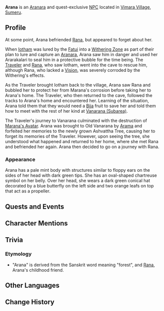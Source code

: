 {{Meta
|missing_NPC_profile  = yes
}}
{{Character Infobox
|type             = Quest NPC
|group            = Aranara
|image            = NPC Arana.png
|region           = Sumeru
|location         = Sumeru
|affiliation      = 
|title            = 

|ancestry         = <!-- Clan/family -->
|father           = 
|mother           = 
|spouse           = 
|sibling          = 
|child            = 
|relative         = 

|dialoguereward   = 
}}
'''Arana''' is an [[Aranara]] and quest-exclusive [[NPC]] located in [[Vimara Village]], [[Sumeru]].
<!--
==Location==
<gallery>
NPC Location Arana.png|Arana's location
NPC Location Arana Context.png|Additional context
</gallery>
-->
==Profile==
At some point, Arana befriended [[Rana]], but appeared to forget about her.

When [[Iotham]] was lured by the [[Fatui]] into a [[The Withering|Withering Zone]] as part of their plan to lure and capture an [[Aranara]], Arana saw him in danger and used her Ararakalari to seal him in a protective bubble for the time being. The [[Traveler]] and [[Rana]], who saw Iotham, went into the cave to rescue him, although Rana, who lacked a [[Vision]], was severely corroded by the Withering's effects.

As the Traveler brought Iotham back to the village, Arana saw Rana and bubbled her to protect her from Marana's corrosion before taking her to Arana's home. The Traveler, who then returned to the cave, followed the tracks to Arana's home and encountered her. Learning of the situation, Arana told them that they would need a [[Bija]] fruit to save her and told them how to meet with the rest of her kind at [[Vanarana (Subarea)]].

The Traveler's journey to Vanarana culminated with the destruction of [[Marana's Avatar]]. Arana was brought to Old Vanarana by [[Arama]] and forfeited her memories to the newly grown Ashvattha Tree, causing her to forget its memories of the Traveler. However, upon seeing the tree, she understood what happened and returned to her home, where she met Rana and befriended her again. Arana then decided to go on a journey with Rana.

===Appearance===
Arana has a pale mint body with structures similar to floppy ears on the sides of her head with dark green tips. She has an oval-shaped chartreuse symbol on her belly. Over her head, she wears a dark green conical hat decorated by a blue butterfly on the left side and two orange leafs on top that act as a propeller.

==Quests and Events==
{{Quests and Events}}

==Character Mentions==
{{Character Mentions}}

==Trivia==
===Etymology===
* "Arana" is derived from the Sanskrit word {{Lang|''áraṇya''|sa=अरण्य}} meaning "forest", and [[Rana]], Arana's childhood friend.

==Other Languages==
{{Other Languages
|default_hidden = 1
|en      = Arana
|zhs     = 兰拉娜
|zhs_rm  = Lánlānà
|zht     = 蘭拉娜
|zht_rm  = Lánlānà
|ja      = アランラナ
|ja_rm   = Aranrana
|ko      = 아란나
|es      = Arana
|fr      = Arana
|ru      = Арана
|th      = Arana
|vi      = Arana
|de      = Arana
|id      = Arana
|pt      = Arana
|tr      = Arana
|it      = Arana
}}

==Change History==
{{Change History|3.0}}